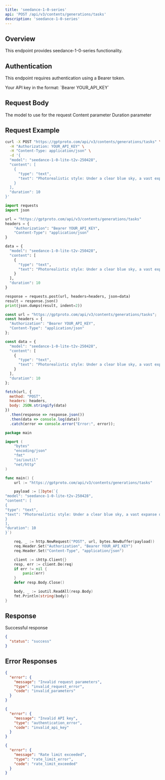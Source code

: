 ```yaml
---
title: 'seedance-1-0-series'
api: 'POST /api/v3/contents/generations/tasks'
description: 'seedance-1-0-series'
---
```


## Overview

This endpoint provides seedance-1-0-series functionality.

## Authentication

This endpoint requires authentication using a Bearer token.

<ParamField header="Authorization" type="string" required>
  Your API key in the format: `Bearer YOUR_API_KEY`
</ParamField>

## Request Body

<ParamField body="model" type="string" required>
  The model to use for the request
</ParamField>

<ParamField body="content" type="array" >
  Content parameter
</ParamField>

<ParamField body="duration" type="integer" >
  Duration parameter
</ParamField>

## Request Example

<CodeGroup>

```bash cURL
curl -X POST "https://gptproto.com/api/v3/contents/generations/tasks" \
  -H "Authorization: YOUR_API_KEY" \
  -H "Content-Type: application/json" \
  -d '{
  "model": "seedance-1-0-lite-t2v-250428",
  "content": [
    {
      "type": "text",
      "text": "Photorealistic style: Under a clear blue sky, a vast expanse of white daisy fields stretches out. The camera gradually zooms in and finally fixates on a close - up of a single daisy, with several glistening dewdrops resting on its petals.  --ratio 16:9  --resolution 720p  --duration 5 --camerafixed false"
    }
  ],
  "duration": 10
}'
```

```python Python
import requests
import json

url = "https://gptproto.com/api/v3/contents/generations/tasks"
headers = {
    "Authorization": "Bearer YOUR_API_KEY",
    "Content-Type": "application/json"
}

data = {
  "model": "seedance-1-0-lite-t2v-250428",
  "content": [
    {
      "type": "text",
      "text": "Photorealistic style: Under a clear blue sky, a vast expanse of white daisy fields stretches out. The camera gradually zooms in and finally fixates on a close - up of a single daisy, with several glistening dewdrops resting on its petals.  --ratio 16:9  --resolution 720p  --duration 5 --camerafixed false"
    }
  ],
  "duration": 10
}

response = requests.post(url, headers=headers, json=data)
result = response.json()
print(json.dumps(result, indent=2))
```

```javascript JavaScript
const url = "https://gptproto.com/api/v3/contents/generations/tasks";
const headers = {
  "Authorization": "Bearer YOUR_API_KEY",
  "Content-Type": "application/json"
};

const data = {
  "model": "seedance-1-0-lite-t2v-250428",
  "content": [
    {
      "type": "text",
      "text": "Photorealistic style: Under a clear blue sky, a vast expanse of white daisy fields stretches out. The camera gradually zooms in and finally fixates on a close - up of a single daisy, with several glistening dewdrops resting on its petals.  --ratio 16:9  --resolution 720p  --duration 5 --camerafixed false"
    }
  ],
  "duration": 10
};

fetch(url, {
  method: "POST",
  headers: headers,
  body: JSON.stringify(data)
})
  .then(response => response.json())
  .then(data => console.log(data))
  .catch(error => console.error("Error:", error));
```

```go Go
package main

import (
    "bytes"
    "encoding/json"
    "fmt"
    "io/ioutil"
    "net/http"
)

func main() {
    url := "https://gptproto.com/api/v3/contents/generations/tasks"

    payload := []byte(`{
"model": "seedance-1-0-lite-t2v-250428",
"content": [
{
"type": "text",
"text": "Photorealistic style: Under a clear blue sky, a vast expanse of white daisy fields stretches out. The camera gradually zooms in and finally fixates on a close - up of a single daisy, with several glistening dewdrops resting on its petals.  --ratio 16:9  --resolution 720p  --duration 5 --camerafixed false"
}
],
"duration": 10
}`)

    req, _ := http.NewRequest("POST", url, bytes.NewBuffer(payload))
    req.Header.Set("Authorization", "Bearer YOUR_API_KEY")
    req.Header.Set("Content-Type", "application/json")

    client := &http.Client{}
    resp, err := client.Do(req)
    if err != nil {
        panic(err)
    }
    defer resp.Body.Close()

    body, _ := ioutil.ReadAll(resp.Body)
    fmt.Println(string(body))
}
```

</CodeGroup>

## Response

<ResponseField name="Success" type="200">
  Successful response

```json
{
  "status": "success"
}
```
</ResponseField>

## Error Responses

<ResponseExample>

```json 400 - Bad Request
{
  "error": {
    "message": "Invalid request parameters",
    "type": "invalid_request_error",
    "code": "invalid_parameters"
  }
}
```

```json 401 - Unauthorized
{
  "error": {
    "message": "Invalid API key",
    "type": "authentication_error",
    "code": "invalid_api_key"
  }
}
```

```json 429 - Rate Limit Exceeded
{
  "error": {
    "message": "Rate limit exceeded",
    "type": "rate_limit_error",
    "code": "rate_limit_exceeded"
  }
}
```

</ResponseExample>


